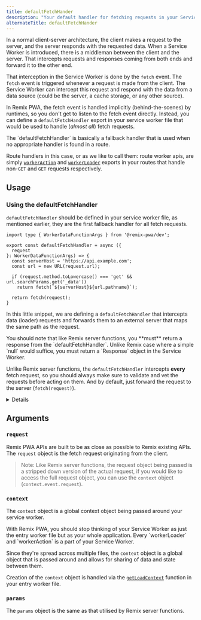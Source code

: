 ```yaml
---
title: defaultFetchHander
description: "Your default handler for fetching requests in your Service Worker."
alternateTitle: defaultFetchHander
---
```



In a normal client-server architecture, the client makes a request to the server, and the server responds with the requested data. When a Service Worker is introduced, there is a middleman between the client and the server. That intercepts requests and responses coming from both ends and forward it to the other end.

That interception in the Service Worker is done by the `fetch` event. The `fetch` event is triggered whenever a request is made from the client. The Service Worker can intercept this request and respond with the data from a data source (could be the server, a cache storage, or any other source).

In Remix PWA, the fetch event is handled implicitly (behind-the-scenes) by runtimes, so you don't get to listen to the fetch event directly. Instead, you can define a `defaultFetchHandler` export in your service worker file that would be used to handle (*almost all*) fetch requests.

<Info>
  The `defaultFetchHandler` is basically a fallback handler that is used when no appropriate handler is found in a route.

  Route handlers in this case, or as we like to call them: route worker apis, are simply [`workerAction`](/docs/main/worker-action) and [`workerLoader`](/docs/main/worker-loader) exports in your routes that handle non-`GET` and `GET` requests respectively.
</Info>

## Usage

### Using the defaultFetchHandler

`defaultFetchHandler` should be defined in your service worker file, as mentioned earlier, they are the first fallback handler for all fetch requests.

```tsx {{ filename: 'entry.worker.ts' }}
import type { WorkerDataFunctionArgs } from '@remix-pwa/dev';

export const defaultFetchHandler = async ({
  request
}: WorkerDataFunctionArgs) => {
  const serverHost = 'https://api.example.com';
  const url = new URL(request.url);

  if (request.method.toLowercase() === 'get' && url.searchParams.get('_data'))
    return fetch(`${serverHost}${url.pathname}`);

  return fetch(request);
}
```

In this little snippet, we are defining a `defaultFetchHandler` that intercepts data (loader) requests and forwards them to an external
server that maps the same path as the request.

<Warn>
  You should note that like Remix server functions, you **must** return a response from the `defaultFetchHandler`. Unlike
  Remix case where a simple `null` would suffice, you must return a `Response` object in the Service Worker.

  Unlike Remix server functions, the `defaultFetchHandler` intercepts **every** fetch request, so you should always make sure to validate and vet
  the requests before acting on them. And by default, just forward the request to the server (`fetch(request)`).
</Warn>

<Details title="What happens if I don't provide a default fetch handler?">
  Well, in that case, it depends on the runtime. If you are using `@remix-pwa/worker-runtime`, the underlying behaviour is to just utilise a simple
  `fetch` call to the server. As you can see, this behaviour is heavily dependent on the runtime, so you can customise it to suit your needs.
</Details>

## Arguments

### `request`

Remix PWA APIs are built to be as close as possible to Remix existing APIs. The `request` object is the fetch request originating from
the client.

> Note: Like Remix server functions, the request object being passed is a stripped down version of the actual request, if you would like
> to access the full request object, you can use the `context` object (`context.event.request`).

### `context`

The `context` object is a global context object being passed around your service worker.

<Info>
  With Remix PWA, you should stop thinking of your Service Worker as just the entry worker file but as your whole application. Every `workerLoader`
  and `workerAction` is a part of your Service Worker.
  
  Since they're spread across multiple files, the `context` object is a global object that is passed around and allows for
  sharing of data and state between them.
</Info>

Creation of the `context` object is handled via the [`getLoadContext`](/docs/main/get-load-context) function in your entry worker file.

### `params`

The `params` object is the same as that utilised by Remix server functions.
